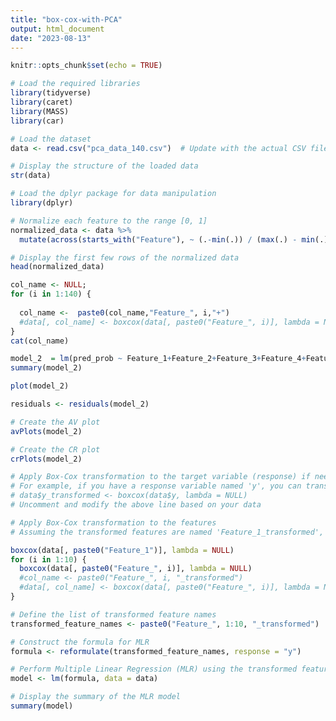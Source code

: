 ---
title: "box-cox-with-PCA"
output: html_document
date: "2023-08-13"
---

```{r setup, include=FALSE}
knitr::opts_chunk$set(echo = TRUE)
```

```{r}
# Load the required libraries
library(tidyverse)
library(caret)
library(MASS)
library(car)


```

```{r}
# Load the dataset
data <- read.csv("pca_data_140.csv")  # Update with the actual CSV file name

# Display the structure of the loaded data
str(data)

```

```{r}
# Load the dplyr package for data manipulation
library(dplyr)

# Normalize each feature to the range [0, 1]
normalized_data <- data %>%
  mutate(across(starts_with("Feature"), ~ (.-min(.)) / (max(.) - min(.))))

# Display the first few rows of the normalized data
head(normalized_data)


```

```{r}
col_name <- NULL;
for (i in 1:140) {
  
  col_name <-  paste0(col_name,"Feature_", i,"+")
  #data[, col_name] <- boxcox(data[, paste0("Feature_", i)], lambda = NULL)$x
}
cat(col_name)
```

```{r}
model_2  = lm(pred_prob ~ Feature_1+Feature_2+Feature_3+Feature_4+Feature_5+Feature_6+Feature_7+Feature_8+Feature_9+Feature_10+Feature_11+Feature_12+Feature_13+Feature_14+Feature_15+Feature_16+Feature_17+Feature_18+Feature_19+Feature_20+Feature_21+Feature_22+Feature_23+Feature_24+Feature_25+Feature_26+Feature_27+Feature_28+Feature_29+Feature_30+Feature_31+Feature_32+Feature_33+Feature_34+Feature_35+Feature_36+Feature_37+Feature_38+Feature_39+Feature_40+Feature_41+Feature_42+Feature_43+Feature_44+Feature_45+Feature_46+Feature_47+Feature_48+Feature_49+Feature_50+Feature_51+Feature_52+Feature_53+Feature_54+Feature_55+Feature_56+Feature_57+Feature_58+Feature_59+Feature_60+Feature_61+Feature_62+Feature_63+Feature_64+Feature_65+Feature_66+Feature_67+Feature_68+Feature_69+Feature_70+Feature_71+Feature_72+Feature_73+Feature_74+Feature_75+Feature_76+Feature_77+Feature_78+Feature_79+Feature_80+Feature_81+Feature_82+Feature_83+Feature_84+Feature_85+Feature_86+Feature_87+Feature_88+Feature_89+Feature_90+Feature_91+Feature_92+Feature_93+Feature_94+Feature_95+Feature_96+Feature_97+Feature_98+Feature_99+Feature_100+Feature_101+Feature_102+Feature_103+Feature_104+Feature_105+Feature_106+Feature_107+Feature_108+Feature_109+Feature_110+Feature_111+Feature_112+Feature_113+Feature_114+Feature_115+Feature_116+Feature_117+Feature_118+Feature_119+Feature_120+Feature_121+Feature_122+Feature_123+Feature_124+Feature_125+Feature_126+Feature_127+Feature_128+Feature_129+Feature_130+Feature_131+Feature_132+Feature_133+Feature_134+Feature_135+Feature_136+Feature_137+Feature_138+Feature_139+Feature_140, data = normalized_data)
summary(model_2)
```

```{r}

plot(model_2)
```

```{r}

residuals <- residuals(model_2)

# Create the AV plot
avPlots(model_2)

# Create the CR plot
crPlots(model_2)

```

```{r}
# Apply Box-Cox transformation to the target variable (response) if needed
# For example, if you have a response variable named 'y', you can transform it like this:
# data$y_transformed <- boxcox(data$y, lambda = NULL)
# Uncomment and modify the above line based on your data

# Apply Box-Cox transformation to the features
# Assuming the transformed features are named 'Feature_1_transformed', ..., 'Feature_10_transformed'

boxcox(data[, paste0("Feature_1")], lambda = NULL)
for (i in 1:10) {
  boxcox(data[, paste0("Feature_", i)], lambda = NULL)
  #col_name <- paste0("Feature_", i, "_transformed")
  #data[, col_name] <- boxcox(data[, paste0("Feature_", i)], lambda = NULL)$x
}

# Define the list of transformed feature names
transformed_feature_names <- paste0("Feature_", 1:10, "_transformed")  # Adjust the range as needed

# Construct the formula for MLR
formula <- reformulate(transformed_feature_names, response = "y")

# Perform Multiple Linear Regression (MLR) using the transformed features
model <- lm(formula, data = data)

# Display the summary of the MLR model
summary(model)


```
